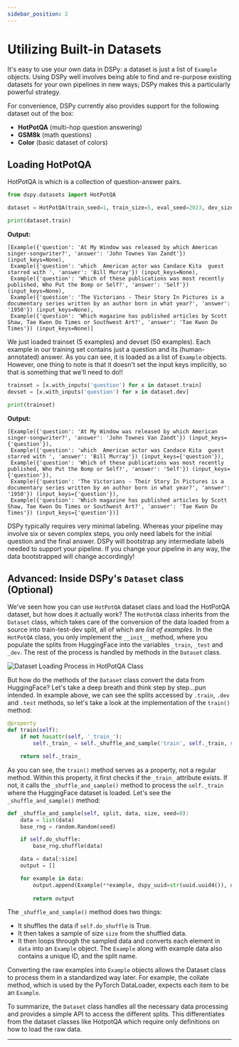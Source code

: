 ```yaml
---
sidebar_position: 2
---
```



# Utilizing Built-in Datasets

It's easy to use your own data in DSPy: a dataset is just a list of `Example` objects. Using DSPy well involves being able to find and re-purpose existing datasets for your own pipelines in new ways; DSPy makes this a particularly powerful strategy.

For convenience, DSPy currently also provides support for the following dataset out of the box:

* **HotPotQA** (multi-hop question answering)
* **GSM8k** (math questions)
* **Color** (basic dataset of colors)


## Loading HotPotQA

HotPotQA is which is a collection of question-answer pairs.

```python
from dspy.datasets import HotPotQA

dataset = HotPotQA(train_seed=1, train_size=5, eval_seed=2023, dev_size=50, test_size=0)

print(dataset.train)
```
**Output:**
```text
[Example({'question': 'At My Window was released by which American singer-songwriter?', 'answer': 'John Townes Van Zandt'}) (input_keys=None),
 Example({'question': 'which  American actor was Candace Kita  guest starred with ', 'answer': 'Bill Murray'}) (input_keys=None),
 Example({'question': 'Which of these publications was most recently published, Who Put the Bomp or Self?', 'answer': 'Self'}) (input_keys=None),
 Example({'question': 'The Victorians - Their Story In Pictures is a documentary series written by an author born in what year?', 'answer': '1950'}) (input_keys=None),
 Example({'question': 'Which magazine has published articles by Scott Shaw, Tae Kwon Do Times or Southwest Art?', 'answer': 'Tae Kwon Do Times'}) (input_keys=None)]
```

We just loaded trainset (5 examples) and devset (50 examples). Each example in our training set contains just a question and its (human-annotated) answer. As you can see, it is loaded as a list of `Example` objects. However, one thing to note is that it doesn't set the input keys implicitly, so that is something that we'll need to do!!

```python
trainset = [x.with_inputs('question') for x in dataset.train]
devset = [x.with_inputs('question') for x in dataset.dev]

print(trainset)
```
**Output:**
```text
[Example({'question': 'At My Window was released by which American singer-songwriter?', 'answer': 'John Townes Van Zandt'}) (input_keys={'question'}),
 Example({'question': 'which  American actor was Candace Kita  guest starred with ', 'answer': 'Bill Murray'}) (input_keys={'question'}),
 Example({'question': 'Which of these publications was most recently published, Who Put the Bomp or Self?', 'answer': 'Self'}) (input_keys={'question'}),
 Example({'question': 'The Victorians - Their Story In Pictures is a documentary series written by an author born in what year?', 'answer': '1950'}) (input_keys={'question'}),
 Example({'question': 'Which magazine has published articles by Scott Shaw, Tae Kwon Do Times or Southwest Art?', 'answer': 'Tae Kwon Do Times'}) (input_keys={'question'})]
```

DSPy typically requires very minimal labeling. Whereas your pipeline may involve six or seven complex steps, you only need labels for the initial question and the final answer. DSPy will bootstrap any intermediate labels needed to support your pipeline. If you change your pipeline in any way, the data bootstrapped will change accordingly!


## Advanced: Inside DSPy's `Dataset` class (Optional)

We've seen how you can use `HotPotQA` dataset class and load the HotPotQA dataset, but how does it actually work? The `HotPotQA` class inherits from the `Dataset` class, which takes care of the conversion of the data loaded from a source into train-test-dev split, all of which are *list of examples*. In the `HotPotQA` class, you only implement the `__init__` method, where you populate the splits from HuggingFace into the variables `_train`, `_test` and `_dev`. The rest of the process is handled by methods in the `Dataset` class.

![Dataset Loading Process in HotPotQA Class](./img/data-loading.png)

But how do the methods of the `Dataset` class convert the data from HuggingFace? Let's take a deep breath and think step by step...pun intended. In example above, we can see the splits accessed by `.train`, `.dev` and `.test` methods, so let's take a look at the implementation of the `train()` method:

```python
@property
def train(self):
    if not hasattr(self, '_train_'):
        self._train_ = self._shuffle_and_sample('train', self._train, self.train_size, self.train_seed)

    return self._train_
```

As you can see, the `train()` method serves as a property, not a regular method. Within this property, it first checks if the `_train_` attribute exists. If not, it calls the `_shuffle_and_sample()` method to process the `self._train` where the HuggingFace dataset is loaded. Let's see the  `_shuffle_and_sample()` method:

```python
def _shuffle_and_sample(self, split, data, size, seed=0):
    data = list(data)
    base_rng = random.Random(seed)

    if self.do_shuffle:
        base_rng.shuffle(data)

    data = data[:size]
    output = []

    for example in data:
        output.append(Example(**example, dspy_uuid=str(uuid.uuid4()), dspy_split=split))
    
        return output
```

The `_shuffle_and_sample()` method does two things:

* It shuffles the data if `self.do_shuffle` is True.
* It then takes a sample of size `size` from the shuffled data.
* It then loops through the sampled data and converts each element in `data` into an `Example` object. The `Example` along with example data also contains a unique ID, and the split name.

Converting the raw examples into `Example` objects allows the Dataset class to process them in a standardized way later. For example, the collate method, which is used by the PyTorch DataLoader, expects each item to be an `Example`.

To summarize, the `Dataset` class handles all the necessary data processing and provides a simple API to access the different splits. This differentiates from the dataset classes like HotpotQA which require only definitions on how to load the raw data.

***

<AuthorDetails name="Herumb Shandilya"/>